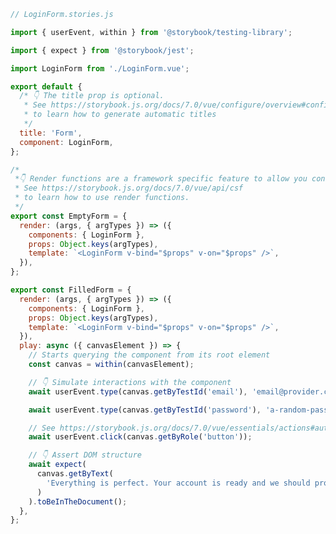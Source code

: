 ```js
// LoginForm.stories.js

import { userEvent, within } from '@storybook/testing-library';

import { expect } from '@storybook/jest';

import LoginForm from './LoginForm.vue';

export default {
  /* 👇 The title prop is optional.
   * See https://storybook.js.org/docs/7.0/vue/configure/overview#configure-story-loading
   * to learn how to generate automatic titles
   */
  title: 'Form',
  component: LoginForm,
};

/*
 *👇 Render functions are a framework specific feature to allow you control on how the component renders.
 * See https://storybook.js.org/docs/7.0/vue/api/csf
 * to learn how to use render functions.
 */
export const EmptyForm = {
  render: (args, { argTypes }) => ({
    components: { LoginForm },
    props: Object.keys(argTypes),
    template: `<LoginForm v-bind="$props" v-on="$props" />`,
  }),
};

export const FilledForm = {
  render: (args, { argTypes }) => ({
    components: { LoginForm },
    props: Object.keys(argTypes),
    template: `<LoginForm v-bind="$props" v-on="$props" />`,
  }),
  play: async ({ canvasElement }) => {
    // Starts querying the component from its root element
    const canvas = within(canvasElement);

    // 👇 Simulate interactions with the component
    await userEvent.type(canvas.getByTestId('email'), 'email@provider.com');

    await userEvent.type(canvas.getByTestId('password'), 'a-random-password');

    // See https://storybook.js.org/docs/7.0/vue/essentials/actions#automatically-matching-args to learn how to setup logging in the Actions panel
    await userEvent.click(canvas.getByRole('button'));

    // 👇 Assert DOM structure
    await expect(
      canvas.getByText(
        'Everything is perfect. Your account is ready and we should probably get you started!'
      )
    ).toBeInTheDocument();
  },
};
```
